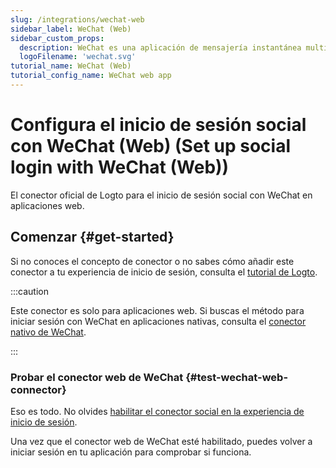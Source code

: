 ```yaml
---
slug: /integrations/wechat-web
sidebar_label: WeChat (Web)
sidebar_custom_props:
  description: WeChat es una aplicación de mensajería instantánea multiplataforma. (WeChat is a cross-platform instant messaging app.)
  logoFilename: 'wechat.svg'
tutorial_name: WeChat (Web)
tutorial_config_name: WeChat web app
---
```




# Configura el inicio de sesión social con WeChat (Web) (Set up social login with WeChat (Web))

El conector oficial de Logto para el inicio de sesión social con WeChat en aplicaciones web.

<GuideTip />

## Comenzar \{#get-started}

Si no conoces el concepto de conector o no sabes cómo añadir este conector a tu experiencia de inicio de sesión, consulta el [tutorial de Logto](/connectors/social-connectors).

:::caution

Este conector es solo para aplicaciones web. Si buscas el método para iniciar sesión con WeChat en aplicaciones nativas, consulta el [conector nativo de WeChat](/integrations/wechat-native).

:::

<Integration />

### Probar el conector web de WeChat \{#test-wechat-web-connector}

Eso es todo. No olvides [habilitar el conector social en la experiencia de inicio de sesión](/connectors/social-connectors/#enable-social-sign-in).

Una vez que el conector web de WeChat esté habilitado, puedes volver a iniciar sesión en tu aplicación para comprobar si funciona.
